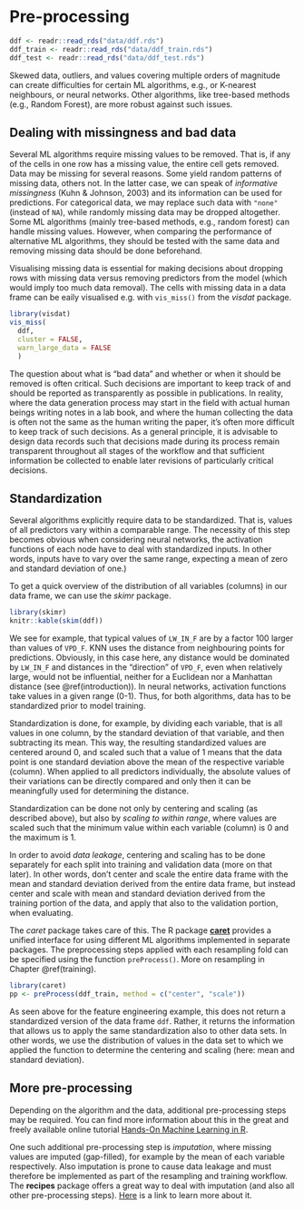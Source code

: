# Pre-processing {#preprocessing}

```r
ddf <- readr::read_rds("data/ddf.rds")
ddf_train <- readr::read_rds("data/ddf_train.rds")
ddf_test <- readr::read_rds("data/ddf_test.rds")
```

Skewed data, outliers, and values covering multiple orders of magnitude can create difficulties for certain ML algorithms, e.g., or K-nearest neighbours, or neural networks. Other algorithms, like tree-based methods (e.g., Random Forest), are more robust against such issues. 


## Dealing with missingness and bad data

Several ML algorithms require missing values to be removed. That is, if any of the cells in one row has a missing value, the entire cell gets removed. Data may be missing for several reasons. Some yield random patterns of missing data, others not. In the latter case, we can speak of *informative missingness* (Kuhn & Johnson, 2003) and its information can be used for predictions. For categorical data, we may replace such data with `"none"` (instead of `NA`), while randomly missing data may be dropped altogether. Some ML algorithms (mainly tree-based methods, e.g., random forest) can handle missing values. However, when comparing the performance of alternative ML algorithms, they should be tested with the same data and removing missing data should be done beforehand.

Visualising missing data is essential for making decisions about dropping rows with missing data versus removing predictors from the model (which would imply too much data removal). The cells with missing data in a data frame can be eaily visualised e.g. with `vis_miss()` from the *visdat* package.

```r
library(visdat)
vis_miss(
  ddf,
  cluster = FALSE, 
  warn_large_data = FALSE
  )
```

The question about what is "bad data" and whether or when it should be removed is often critical. Such decisions are important to keep track of and should be reported as transparently as possible in publications. In reality, where the data generation process may start in the field with actual human beings writing notes in a lab book, and where the human collecting the data is often not the same as the human writing the paper, it's often more difficult to keep track of such decisions. As a general principle, it is advisable to design data records such that decisions made during its process remain transparent throughout all stages of the workflow and that sufficient information be collected to enable later revisions of particularly critical decisions.


## Standardization

Several algorithms explicitly require data to be standardized. That is, values of all predictors vary within a comparable range. The necessity of this step becomes obvious when considering neural networks, the activation functions of each node have to deal with standardized inputs. In other words, inputs have to vary over the same range, expecting a mean of zero and standard deviation of one.)

To get a quick overview of the distribution of all variables (columns) in our data frame, we can use the *skimr* package.

```r
library(skimr)
knitr::kable(skim(ddf))
```

We see for example, that typical values of `LW_IN_F` are by a factor 100 larger than values of `VPD_F`. KNN uses the distance from neighbouring points for predictions. Obviously, in this case here, any distance would be dominated by  `LW_IN_F` and distances in the "direction" of `VPD_F`, even when relatively large, would not be influential, neither for a Euclidean nor a Manhattan distance (see \@ref(introduction)). In neural networks, activation functions take values in a given range (0-1). Thus, for both algorithms, data has to be standardized prior to model training.

Standardization is done, for example, by dividing each variable, that is all values in one column, by the standard deviation of that variable, and then subtracting its mean. This way, the resulting standardized values are centered around 0, and scaled such that a value of 1 means that the data point is one standard deviation above the mean of the respective variable (column). When applied to all predictors individually, the absolute values of their variations can be directly compared and only then it can be meaningfully used for determining the distance.

Standardization can be done not only by centering and scaling (as described above), but also by *scaling to within range*, where values are scaled such that the minimum value within each variable (column) is 0 and the maximum is 1.

In order to avoid *data leakage*, centering and scaling has to be done separately for each split into training and validation data (more on that later). In other words, don't center and scale the entire data frame with the mean and standard deviation derived from the entire data frame, but instead center and scale with mean and standard deviation derived from the training portion of the data, and apply that also to the validation portion, when evaluating.
 
The *caret* package takes care of this. The R package [**caret**](https://topepo.github.io/caret/) provides a unified interface for using different ML algorithms implemented in separate packages. The preprocessing steps applied with each resampling fold can be specified using the function `preProcess()`. More on resampling in Chapter \@ref(training).

```r
library(caret)
pp <- preProcess(ddf_train, method = c("center", "scale"))
```

As seen above for the feature engineering example, this does not return a standardized version of the data frame `ddf`. Rather, it returns the information that allows us to apply the same standardization also to other data sets. In other words, we use the distribution of values in the data set to which we applied the function to determine the centering and scaling (here: mean and standard deviation). 

## More pre-processing 

Depending on the algorithm and the data, additional pre-processing steps may be required. You can find more information about this in the great and freely available online tutorial [Hands-On Machine Learning in R](https://bradleyboehmke.github.io/HOML/engineering.html#target-engineering).

One such additional pre-processing step is *imputation*, where missing values are imputed (gap-filled), for example by the mean of each variable respectively. Also imputation is prone to cause data leakage and must therefore be implemented as part of the resampling and training workflow. The **recipes** package offers a great way to deal with imputation (and also all other pre-processing steps). [Here](https://bradleyboehmke.github.io/HOML/engineering.html#impute) is a link to learn more about it.
